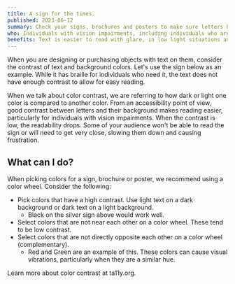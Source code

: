 ```yaml
---
title: A sign for the times.
published: 2023-06-12
summary: Check your signs, brochures and posters to make sure letters have enough color contrast with the background to be readable.
who: Individuals with vision impairments, including individuals who are color blind and experiencing age-related vision loss.
benefits: Text is easier to read with glare, in low light situations and from far away.
---
```




When you are designing or purchasing objects with text on them, consider the contrast of text and background colors. Let's use the sign below as an example. While it has braille for individuals who need it, the text does not have enough contrast to allow for easy reading.

<ImageFigure src={signImage} class="my-3 w-100" imageClass="d-block mx-auto" alt="A silver sign with silver letters."/>

When we talk about color contrast, we are referring to how dark or light one color is compared to another color. From an accessibility point of view, good contrast between letters and their background makes reading easier, particularly for individuals with vision impairments. When the contrast is low, the readability drops. Some of your audience won't be able to read the sign or will need to get very close, slowing them down and causing frustration.

## What can I do?

When picking colors for a sign, brochure or poster, we recommend using a color wheel. Consider the following:
- Pick colors that have a high contrast. Use light text on a dark background or dark text on a light background. 
    - Black on the silver sign above would work well.  
- Select colors that are not near each other on a color wheel. These tend to be low contrast.
- Select colors that are not directly opposite each other on a color wheel (complementary). 
    - Red and Green are an example of this. These colors can cause visual vibrations, particularly when they are a similar hue.

<ExternalLink inline href="https://www.ta11y.org/learning/topic?key=contrast.a_intro">Learn more about color contrast</ExternalLink> at <span class="text-brand text-primary fw-bold">t<span class="fw-lighter">a11y</span>.org</span>.